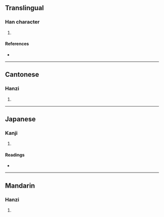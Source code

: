 {{character info/new}}
==Translingual==

===Han character===
{{Han char|rn=75|rad=木|as=12|sn=16|four=43933|canj=DBKF|ids=⿰木然}}

# {{defn|Han|sort=木12}}

====References====
* {{Han ref|kx=0555.050|dkj=15589|dj=0944.010|hdz=21294.070|uh=6A6A|ud=27242|bh=E9CF|bd=59855}}

----

==Cantonese==

===Hanzi===
{{yue-hanzi|jyut=[[jim5]]|y=yim5}}

# {{defn|lang=yue|sort=木12}}

----

==Japanese==

===Kanji===
{{ja-kanji|grade=|rs=木12}}

# {{defn|lang=ja|sort=木12}}

====Readings====
* {{ja-readings|on=[[ぜん]] (zen), [[ねん]] (nen), [[えん]] (en)|kun=[[こなつめ]] (konatsume)}}

----

==Mandarin==

===Hanzi===
{{cmn-hanzi|pin=[[rǎn]] ([[ran3]])|wg=jan<sup>3</sup>}}

# {{defn|lang=cmn|sort=木12}}